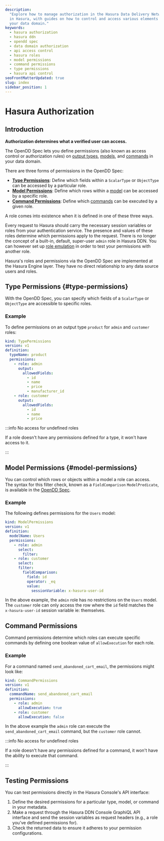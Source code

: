 ```yaml
---
description:
  "Explore how to manage authorization in the Hasura Data Delivery Network (DDN). Understand how to utilize permissions
  in Hasura, with guides on how to control and access various elements such as output types, models, and commands in
  your data domain."
keywords:
  - hasura authorization
  - hasura ddn
  - opendd spec
  - data domain authorization
  - api access control
  - hasura roles
  - model permissions
  - command permissions
  - type permissions
  - hasura api control
seoFrontMatterUpdated: true
slug: index
sidebar_position: 1
---
```


# Hasura Authorization

## Introduction

**Authorization determines what a verified user can access.**

The OpenDD Spec lets you define permissions (also known as access control or authorization rules) on
[output types](/supergraph-modeling/types.mdx), [models](/supergraph-modeling/models.mdx), and
[commands](/supergraph-modeling/commands.mdx) in your data domain.

There are three forms of permissions in the OpenDD Spec:

- [**Type Permissions**](#type-permissions): Define which fields within a `ScalarType` or `ObjectType` can be accessed
  by a particular role.
- [**Model Permissions**](#model-permissions): Define which rows within a [model](/supergraph-modeling/models.mdx) can
  be accessed by a specific role.
- [**Command Permissions**](#command-permissions): Define which [commands](/supergraph-modeling/commands.mdx) can be
  executed by a given role.

A role comes into existence when it is defined in one of these three ways.

Every request to Hasura should carry the necessary session variables or roles from your authentication service. The
presence and values of these roles determine which permissions apply to the request. There is no longer the concept of a
built-in, default, super-user `admin` role in Hasura DDN. You can however set up
[role emulation](/auth/authentication/role-emulation.mdx) in order to test your permissions with another role.

Hasura's roles and permissions via the OpenDD Spec are implemented at the Hasura Engine layer. They have no direct
relationship to any data source users and roles.

## Type Permissions {#type-permissions}

With the OpenDD Spec, you can specify which fields of a `ScalarType` or `ObjectType` are accessible to specific roles.

### Example

To define permissions on an output type `product` for `admin` and `customer` roles:

```yaml
kind: TypePermissions
version: v1
definition:
  typeName: product
  permissions:
    - role: admin
      output:
        allowedFields:
          - id
          - name
          - price
          - manufacturer_id
    - role: customer
      output:
        allowedFields:
          - id
          - name
          - price
```

:::info No access for undefined roles

If a role doesn't have any permissions defined for a type, it won't have access to it.

:::

## Model Permissions {#model-permissions}

You can control which rows or objects within a model a role can access. The syntax for this filter check, known as a
`FieldComparison` `ModelPredicate`, is available in the
[OpenDD Spec](/supergraph-modeling/common-syntax.mdx#modelpredicate).

### Example

The following defines permissions for the `Users` model:

```yaml
kind: ModelPermissions
version: v1
definition:
  modelName: Users
  permissions:
    - role: admin
      select:
        filter:
    - role: customer
      select:
      filter:
        fieldComparison:
          field: id
          operator: _eq
          value:
            sessionVariable: x-hasura-user-id
```

In the above example, the `admin` role has no restrictions on the `Users` model. The `customer` role can only access the
row where the `id` field matches the `x-hasura-user-id` session variable ie: themselves.

## Command Permissions

Command permissions determine which roles can execute specific commands by defining one boolean value of
`allowExecution` for each role.

### Example

For a command named `send_abandoned_cart_email`, the permissions might look like:

```yaml
kind: CommandPermissions
version: v1
definition:
  commandName: send_abandoned_cart_email
  permissions:
    - role: admin
      allowExecution: true
    - role: customer
      allowExecution: false
```

In the above example the `admin` role can execute the `send_abandoned_cart_email` command, but the `customer` role
cannot.

:::info No access for undefined roles

If a role doesn't have any permissions defined for a command, it won't have the ability to execute that command.

:::

## Testing Permissions

You can test permissions directly in the Hasura Console's API interface:

1. Define the desired permissions for a particular type, model, or command in your metadata.
2. Make a request through the Hasura DDN Console GraphiQL API interface and send the session variables as request
   headers (e.g., a role you've defined permissions for).
3. Check the returned data to ensure it adheres to your permission configurations.

